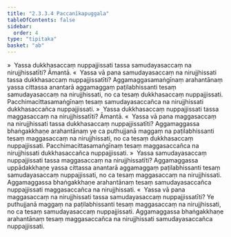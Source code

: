 ```yaml
---
title: "2.3.3.4 Paccanīkapuggala"
tableOfContents: false
sidebar:
  order: 4
type: "tipitaka"
basket: "ab"
---
```



<DynamicBreadcrumb />

<Division number="149">

<Paragraph number="723">
»  Yassa dukkhasaccaṃ nuppajjissati tassa samudayasaccaṃ na nirujjhissatīti? Āmantā.
</Paragraph>

<Paragraph number="724">
«  Yassa vā pana samudayasaccaṃ na nirujjhissati tassa dukkhasaccaṃ nuppajjissatīti?
</Paragraph>

<Paragraph number="725">
Aggamaggasamaṅgīnaṃ arahantānaṃ yassa cittassa anantarā aggamaggaṃ paṭilabhissanti tesaṃ samudayasaccaṃ na nirujjhissati, no ca tesaṃ dukkhasaccaṃ nuppajjissati. Pacchimacittasamaṅgīnaṃ tesaṃ samudayasaccañca na nirujjhissati dukkhasaccañca nuppajjissati.
</Paragraph>

<Paragraph number="726">
»  Yassa dukkhasaccaṃ nuppajjissati tassa maggasaccaṃ na nirujjhissatīti? Āmantā.
</Paragraph>

<Paragraph number="727">
«  Yassa vā pana maggasaccaṃ na nirujjhissati tassa dukkhasaccaṃ nuppajjissatīti?
</Paragraph>

<Paragraph number="728">
Aggamaggassa bhaṅgakkhaṇe arahantānaṃ ye ca puthujjanā maggaṃ na paṭilabhissanti tesaṃ maggasaccaṃ na nirujjhissati, no ca tesaṃ dukkhasaccaṃ nuppajjissati. Pacchimacittasamaṅgīnaṃ tesaṃ maggasaccañca na nirujjhissati dukkhasaccañca nuppajjissati.
</Paragraph>

</Division>
<Division number="150">

<Paragraph number="729">
»  Yassa samudayasaccaṃ nuppajjissati tassa maggasaccaṃ na nirujjhissatīti?
</Paragraph>

<Paragraph number="730">
Aggamaggassa uppādakkhaṇe yassa cittassa anantarā aggamaggaṃ paṭilabhissanti tesaṃ samudayasaccaṃ nuppajjissati, no ca tesaṃ maggasaccaṃ na nirujjhissati. Aggamaggassa bhaṅgakkhaṇe arahantānaṃ tesaṃ samudayasaccañca nuppajjissati maggasaccañca na nirujjhissati.
</Paragraph>

<Paragraph number="731">
«  Yassa vā pana maggasaccaṃ na nirujjhissati tassa samudayasaccaṃ nuppajjissatīti?
</Paragraph>

<Paragraph number="732">
Ye puthujjanā maggaṃ na paṭilabhissanti tesaṃ maggasaccaṃ na nirujjhissati, no ca tesaṃ samudayasaccaṃ nuppajjissati. Aggamaggassa bhaṅgakkhaṇe arahantānaṃ tesaṃ maggasaccañca na nirujjhissati samudayasaccañca nuppajjissati.
</Paragraph>
</Division>